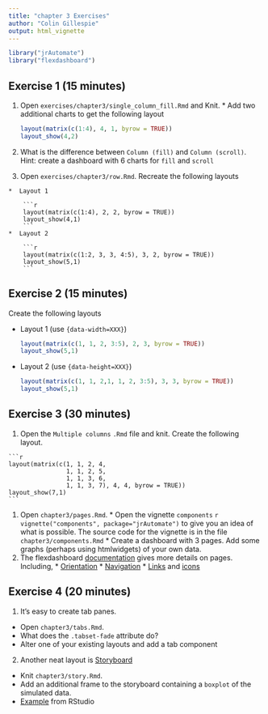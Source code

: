 ```yaml
---
title: "chapter 3 Exercises"
author: "Colin Gillespie"
output: html_vignette
---
```

<!--
%\VignetteEngine{knitr::rmarkdown}
%\VignetteIndexEntry{Chapter 3 Exercises}
-->

```r
library("jrAutomate")
library("flexdashboard")
```

## Exercise 1 (15 minutes)

  1. Open `exercises/chapter3/single_column_fill.Rmd` and Knit. 
    * Add two additional charts to get the following layout
  
        ```r
        layout(matrix(c(1:4), 4, 1, byrow = TRUE))
        layout_show(4,2)
        ```
  1. What is the difference between `Column (fill)` and `Column (scroll)`. 
  Hint: create a dashboard with $6$ charts for `fill` and `scroll`
    
  1. Open `exercises/chapter3/row.Rmd`. Recreate the following layouts
  
    *  Layout 1
    
        ```r
        layout(matrix(c(1:4), 2, 2, byrow = TRUE))
        layout_show(4,1)
        ```
    *  Layout 2
    
        ```r
        layout(matrix(c(1:2, 3, 3, 4:5), 3, 2, byrow = TRUE))
        layout_show(5,1)
        ```

## Exercise 2 (15 minutes)
  
Create the following layouts

  * Layout 1 (use `{data-width=XXX}`)
  
      ```r
      layout(matrix(c(1, 1, 2, 3:5), 2, 3, byrow = TRUE))
      layout_show(5,1)
      ```
  * Layout 2 (use `{data-height=XXX}`)
    
      ```r
      layout(matrix(c(1, 1, 2,1, 1, 2, 3:5), 3, 3, byrow = TRUE))
      layout_show(5,1)
      ```

## Exercise 3 (30 minutes)

  1. Open the `Multiple columns` `.Rmd` file and knit. 
  Create the following layout.

    ```r
    layout(matrix(c(1, 1, 2, 4, 
                    1, 1, 2, 5, 
                    1, 1, 3, 6,
                    1, 1, 3, 7), 4, 4, byrow = TRUE))
    layout_show(7,1)
    ```
  1. Open `chapter3/pages.Rmd`. 
    * Open the vignette `components`
    ```r
    vignette("components", package="jrAutomate")
    ```
    to give you an idea of what is possible. The source code for the vignette is in the file
    `chapter3/components.Rmd`
    *  Create a dashboard with $3$ pages. Add some graphs (perhaps using htmlwidgets) of your own data.
  1. The flexdashboard [documentation](http://rmarkdown.rstudio.com/flexdashboard/using.html#multiple_pages)
  gives more details on pages. Including, 
    * [Orientation](http://rmarkdown.rstudio.com/flexdashboard/using.html#page_orientation)
    * [Navigation](http://rmarkdown.rstudio.com/flexdashboard/using.html#page_navigation)
    * [Links](http://rmarkdown.rstudio.com/flexdashboard/using.html#page_links) and [icons](http://rmarkdown.rstudio.com/flexdashboard/using.html#page_icons)
    
## Exercise 4 (20 minutes)

1. It's easy to create tab panes. 
  * Open `chapter3/tabs.Rmd`. 
  * What does the `.tabset-fade` attribute do?
  * Alter one of your existing layouts and add a tab component
2. Another neat layout is [Storyboard](http://rmarkdown.rstudio.com/flexdashboard/using.html#storyboards)
  * Knit `chapter3/story.Rmd`.
  * Add an additional frame to the storyboard containing a `boxplot` of the simulated data.
  * [Example](https://beta.rstudioconnect.com/jjallaire/htmlwidgets-showcase-storyboard/) from RStudio


